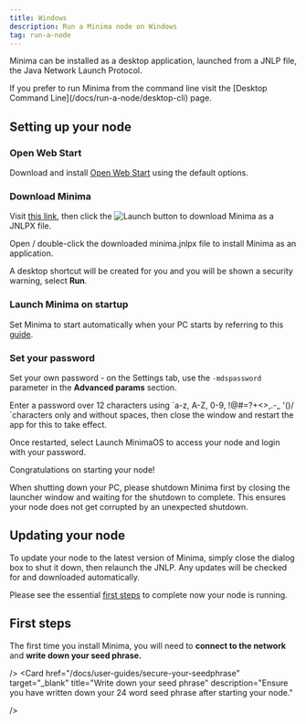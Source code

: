 ---
title: Windows
description: Run a Minima node on Windows
tag: run-a-node
---

Minima can be installed as a desktop application, launched from a JNLP file, the Java Network Launch Protocol.

<Callout title="CLI">
  If you prefer to run Minima from the command line visit the [Desktop Command
  Line](/docs/run-a-node/desktop-cli) page.
</Callout>

## Setting up your node

<Steps>

<Step>

### Open Web Start

Download and install [Open Web Start](https://openwebstart.com/download/) using the default options.

</Step>

<Step>

### Download Minima

Visit [this link](https://spartacusrex.com/jnlp.html), then click the ![Launch button](/img/runanode/jws-launch-button.png) to download Minima as a JNLPX file.

Open / double-click the downloaded minima.jnlpx file to install Minima as an application. 

A desktop shortcut will be created for you and you will be shown a security warning, select **Run**.

</Step>

<Step>

### Launch Minima on startup

Set Minima to start automatically when your PC starts by referring to this [guide](https://support.microsoft.com/en-us/windows/add-an-app-to-run-automatically-at-startup-in-windows-10-150da165-dcd9-7230-517b-cf3c295d89dd).

</Step>

<Step>

### Set your password

Set your own password - on the Settings tab, use the `-mdspassword` parameter in the **Advanced params** section.

<ImageZoom
  src="/img/runanode/custompw.png"
  alt="password"
  width={300}
  height={300}
/>

<Callout title="Password">
 Enter a password over 12 characters using `a-z, A-Z, 0-9, !@#=?+<>,.-_ '()/ `characters only and without spaces, then close the window and restart the app for this to take effect.
</Callout>

</Step>

</Steps >

Once restarted, select Launch MinimaOS to access your node and login with your password.

Congratulations on starting your node!

<Callout title="Shutdown" type="error">
  When shutting down your PC, please shutdown Minima first by closing the
  launcher window and waiting for the shutdown to complete. This ensures your
  node does not get corrupted by an unexpected shutdown.
</Callout>

## Updating your node

To update your node to the latest version of Minima, simply close the dialog box to shut it down, then relaunch the JNLP. Any updates will be checked for and downloaded automatically.

Please see the essential [first steps](#first-steps) to complete now your node is running.

## First steps

The first time you install Minima, you will need to **connect to the network** and **write down your seed phrase.**

<Cards>
  <Card
    href="/docs/user-guides/join-the-network"
    target="_blank"
    title="Connect to the network"
    description="On first use, you must connect to the Minima network to connect to the blockchain."

/>
  <Card
    href="/docs/user-guides/secure-your-seedphrase"
    target="_blank"
    title="Write down your seed phrase"
    description="Ensure you have written down your 24 word seed phrase after starting your node."

/>
</Cards>
